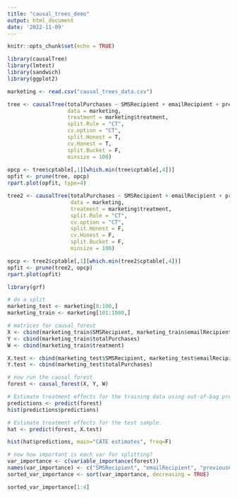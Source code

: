 ```yaml
---
title: "causal_trees_demo"
output: html_document
date: '2022-11-09'
---
```


```r
knitr::opts_chunk$set(echo = TRUE)
```


```r

library(causalTree)
library(lmtest)
library(sandwich)
library(ggplot2)

marketing <- read.csv("causal_trees_data.csv")

tree <- causalTree(totalPurchases ~ SMSRecipient + emailRecipient + previousCustomer + as.factor(store),
                   data = marketing, 
                   treatment = marketing$treatment, 
                   split.Rule = "CT", 
                   cv.option = "CT", 
                   split.Honest = T, 
                   cv.Honest = T, 
                   split.Bucket = F, 
                   minsize = 100)
                  
opcp <- tree$cptable[,1][which.min(tree$cptable[,4])]
opfit <- prune(tree, opcp)
rpart.plot(opfit, type=4)

```


```r
tree2 <- causalTree(totalPurchases ~ SMSRecipient + emailRecipient + previousCustomer + as.factor(store), 
                    data = marketing, 
                    treatment = marketing$treatment, 
                    split.Rule = "CT", 
                    cv.option = "CT", 
                    split.Honest = F, 
                    cv.Honest = F, 
                    split.Bucket = F, 
                    minsize = 100)

opcp <- tree2$cptable[,1][which.min(tree2$cptable[,4])]
opfit <- prune(tree2, opcp)
rpart.plot(opfit)

```
```r

library(grf)

# do a split
marketing_test <- marketing[0:100,]
marketing_train <- marketing[101:1000,]

# matrices for causal_forest
X <- cbind(marketing_train$SMSRecipient, marketing_train$emailRecipient, marketing_train$previousCustomer, as.factor(marketing_train$store))
Y <- cbind(marketing_train$totalPurchases)
W <- cbind(marketing_train$treatment)

X.test <- cbind(marketing_test$SMSRecipient, marketing_test$emailRecipient, marketing_test$previousCustomer, as.factor(marketing_test$store))
Y.test <- cbind(marketing_test$totalPurchases)

# now run the causal forest
forest <- causal_forest(X, Y, W)

# Estimate treatment effects for the training data using out-of-bag prediction.
predictions <- predict(forest)
hist(predictions$predictions)

# Estimate treatment effects for the test sample.
hat <- predict(forest, X.test)

hist(hat$predictions, main="CATE estimates", freq=F)

```

```r

# now how important is each var for splitting?
var_importance <- c(variable_importance(forest))
names(var_importance) <- c("SMSRecipient", "emailRecipient", "previousCustomer", "store")
sorted_var_importance <- sort(var_importance, decreasing = TRUE)

sorted_var_importance[1:4]

```